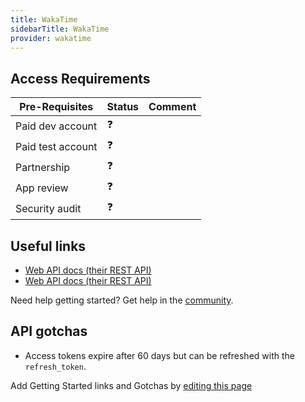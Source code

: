 ```yaml
---
title: WakaTime
sidebarTitle: WakaTime
provider: wakatime
---
```



<Overview />
<PreBuiltTooling provider={providers[pageMetadata.provider]} />
<PreBuiltUseCases />

## Access Requirements
| Pre-Requisites | Status | Comment|
| - | - | - |
| Paid dev account | ❓ |  |
| Paid test account | ❓ |  |
| Partnership | ❓ | |
| App review | ❓ |  |
| Security audit | ❓ | |



## Useful links

-   [Web API docs (their REST API)](https://wakatime.com/developers)
-   [Web API docs (their REST API)](https://wakatime.com/developers#authentication)

<Tip>Need help getting started? Get help in the [community](https://nango.dev/slack).</Tip>

## API gotchas

-   Access tokens expire after 60 days but can be refreshed with the `refresh_token`.

<Note>Add Getting Started links and Gotchas by [editing this page](https://github.com/nangohq/nango/tree/master/docs-v2/integrations/all/wakatime.mdx)</Note>
